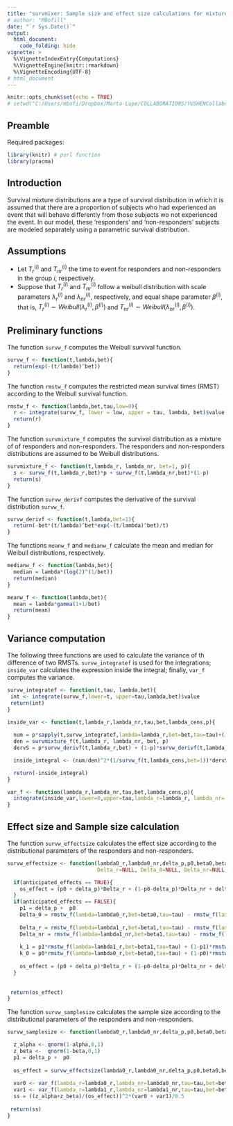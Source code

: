---
title: "survmixer: Sample size and effect size calculations for mixture survival  distributions"
# author: "MBofill"
date: "`r Sys.Date()`" 
output: 
  html_document:
    code_folding: hide
vignette: >
  %\VignetteIndexEntry{Computations}
  %\VignetteEngine{knitr::rmarkdown}
  %\VignetteEncoding{UTF-8}
# html_document
---

```{r setup, include=FALSE}
knitr::opts_chunk$set(echo = TRUE)
# setwd("C:/Users/mbofi/Dropbox/Marta-Lupe/COLLABORATIONS/YUSHENCollaboration/RCode/Simulations-Mar2020")
```


## Preamble 

Required packages:
```{r, warning=FALSE, message=FALSE}
library(knitr) # purl function  
library(pracma)
```

## Introduction

Survival mixture distributions are a type of survival distribution in which it is assumed that there are  a proportion of subjects  who had experienced an event that will behave differently from those subjects wo not experienced the event.
<!-- a proportion of subjects who will not experience the event.  -->
In our model, these ‘responders’ and ‘non-responders’ subjects are modeled separately  using a parametric survival distribution. 

## Assumptions

  - Let $T_r^{(i)}$ and $T_{nr}^{(i)}$ the time to event for responders and non-responders in the group $i$, respectively.
  - Suppose that $T_r^{(i)}$ and $T_{nr}^{(i)}$ follow a weibull distribution with scale parameters $\lambda_{r}^{(i)}$ and $\lambda_{nr}^{(i)}$, respectively, and equal shape parameter  $\beta^{(i)}$, that is,  $T_r^{(i)} \sim Weibull(\lambda_{r}^{(i)}, \beta^{(i)})$ and $T_{nr}^{(i)}\sim Weibull(\lambda_{nr}^{(i)}, \beta^{(i)})$. 

## Preliminary functions


The function `survw_f` computes the Weibull survival function. 
```{r survexp}
survw_f <- function(t,lambda,bet){
  return(exp(-(t/lambda)^bet))
} 
```

The function `rmstw_f` computes the restricted mean survival times (RMST) according to the Weibull survival function. 
```{r}
rmstw_f <- function(lambda,bet,tau,low=0){ 
  r <- integrate(survw_f, lower = low, upper = tau, lambda, bet)$value
  return(r)
} 
```


The function `survmixture_f` computes the survival distribution as a mixture of  of responders and non-responders. The responders and non-responders distributions are assumed to be Weibull distributions.
```{r survmixt}
survmixture_f <- function(t,lambda_r, lambda_nr, bet=1, p){
  s <- survw_f(t,lambda_r,bet)*p + survw_f(t,lambda_nr,bet)*(1-p)
  return(s)
}
```

The function `survw_derivf` computes the derivative of the survival distribution  `survw_f`.
```{r}
survw_derivf <- function(t,lambda,bet=1){
  return(-bet*(t/lambda)^bet*exp(-(t/lambda)^bet)/t)
} 
```

The functions `meanw_f` and `medianw_f` calculate the mean and median for Weibull distributions, respectively.
```{r}
medianw_f <- function(lambda,bet){
  median = lambda*(log(2)^(1/bet))
  return(median)
}
```


```{r}
meanw_f <- function(lambda,bet){
  mean = lambda*gamma(1+1/bet)
  return(mean)
}
```

##  Variance computation

The following three functions are used to calculate the variance of th difference of two RMSTs. `survw_integratef` is used for the integrations; `inside_var` calculates the expression inside the integral; finally, `var_f` computes the variance.

```{r}
survw_integratef <- function(t,tau, lambda,bet){
 int <- integrate(survw_f,lower=t, upper=tau,lambda,bet)$value
 return(int) 
}
```


```{r}
inside_var <- function(t,lambda_r,lambda_nr,tau,bet,lambda_cens,p){
  
  num = p*sapply(t,survw_integratef,lambda=lambda_r,bet=bet,tau=tau)+(1-p)*sapply(t,survw_integratef,lambda=lambda_nr,bet=bet,tau=tau)
  den = survmixture_f(t,lambda_r, lambda_nr, bet, p)
  dervS = p*survw_derivf(t,lambda_r,bet) + (1-p)*survw_derivf(t,lambda_nr,bet)

  inside_integral <- (num/den)^2*(1/survw_f(t,lambda_cens,bet=1))*dervS

  return(-inside_integral)
}
```

```{r}
var_f <- function(lambda_r,lambda_nr,tau,bet,lambda_cens,p){
  integrate(inside_var,lower=0,upper=tau,lambda_r=lambda_r, lambda_nr= lambda_nr,tau=tau,bet=bet,lambda_cens=lambda_cens,p=p)$value
}
```


## Effect size and Sample size calculation

The function `survw_effectsize` calculates the effect size according to the distributional parameters of the responders and non-responders.
```{r} 

survw_effectsize <- function(lambda0_r,lambda0_nr,delta_p,p0,beta0,beta1,lambda1_r,lambda1_nr,tau, 
                             Delta_r=NULL, Delta_0=NULL, Delta_nr=NULL, anticipated_effects=FALSE){ 

  if(anticipated_effects == TRUE){
    os_effect = (p0 + delta_p)*Delta_r + (1-p0-delta_p)*Delta_nr + delta_p*Delta_0  
  }
  if(anticipated_effects == FALSE){
    p1 = delta_p +  p0
    Delta_0 = rmstw_f(lambda=lambda0_r,bet=beta0,tau=tau) - rmstw_f(lambda=lambda0_nr,bet=beta0,tau=tau)
    
    Delta_r = rmstw_f(lambda=lambda1_r,bet=beta1,tau=tau) - rmstw_f(lambda=lambda0_r,bet=beta0,tau=tau) 
    Delta_nr = rmstw_f(lambda=lambda1_nr,bet=beta1,tau=tau) - rmstw_f(lambda=lambda0_nr,bet=beta0,tau=tau)  
    
    k_1 = p1*rmstw_f(lambda=lambda1_r,bet=beta1,tau=tau) + (1-p1)*rmstw_f(lambda=lambda1_nr,bet=beta1,tau=tau)
    k_0 = p0*rmstw_f(lambda=lambda0_r,bet=beta0,tau=tau) + (1-p0)*rmstw_f(lambda=lambda0_nr,bet=beta0,tau=tau)
    
    os_effect = (p0 + delta_p)*Delta_r + (1-p0-delta_p)*Delta_nr + delta_p*Delta_0  
  }  
  
  
 return(os_effect) 
}
```



The function `survw_samplesize` calculates the sample size according to the distributional parameters of the responders and non-responders.
```{r}
survw_samplesize <- function(lambda0_r,lambda0_nr,delta_p,p0,beta0,beta1,lambda1_r,lambda1_nr,lambda_cens,tau,alpha=0.025,beta=0.2){ 

  z_alpha <- qnorm(1-alpha,0,1)  
  z_beta <-  qnorm(1-beta,0,1)
  p1 = delta_p +  p0
  
  os_effect = survw_effectsize(lambda0_r,lambda0_nr,delta_p,p0,beta0,beta1,lambda1_r,lambda1_nr,tau)
  
  var0 <- var_f(lambda_r=lambda0_r,lambda_nr=lambda0_nr,tau=tau,bet=beta0,lambda_cens=lambda_cens,p=p0)
  var1 <- var_f(lambda_r=lambda1_r,lambda_nr=lambda1_nr,tau=tau,bet=beta1,lambda_cens=lambda_cens,p=p1)
  ss = ((z_alpha+z_beta)/(os_effect))^2*(var0 + var1)/0.5
  
 return(ss) 
}

```



<!-- # Save R code -->
<!-- # ```{r} -->
<!-- # # require(knitr) # purl function -->
<!-- # # purl("Functions_Vignette.Rmd", output = "Functions.R", documentation = 2) -->
<!-- # ``` -->


